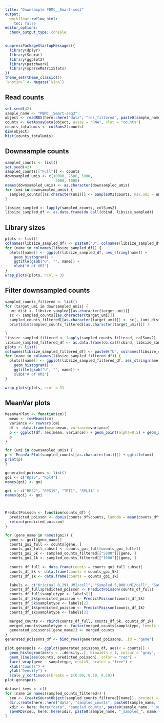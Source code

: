 ```yaml
---
title: "Downsample PBMC__Smart-seq3"
output:
  workflowr::wflow_html:
    toc: false
editor_options:
  chunk_output_type: console
---
```



```r
suppressPackageStartupMessages({
  library(dplyr)
  library(Seurat)
  library(ggplot2)
  library(patchwork)
  library(sparseMatrixStats)
})
theme_set(theme_classic())
`%notin%` <- Negate(`%in%`)
```

## Read counts

```r
set.seed(42)
sample_name <- "PBMC__Smart-seq3"
object <- readRDS(here::here("data", "rds_filtered", paste0(sample_name, ".rds")))
counts <- GetAssayData(object, assay = "RNA", slot = "counts")
counts_totalumis <- colSums2(counts)
dim(object)
hist(counts_totalumis)
```


## Downsample counts

```r
sampled_counts <- list()
set.seed(42)
sampled_counts[["Full"]] <- counts
downsampled_umis <- c(10000, 7500, 5000,
                       2000, 1000)
names(downsampled_umis) <- as.character(downsampled_umis)
for (umi in downsampled_umis) {
  sampled_counts[[as.character(umi)]] <- SampleUMI(counts, max.umi = umi, upsample = F)
}

libsize_sampled <- lapply(sampled_counts, colSums2)
libsize_sampled_df <- as.data.frame(do.call(cbind, libsize_sampled))
```




## Library sizes

```r
plots <- list()
colnames(libsize_sampled_df) <- paste0("U", colnames(libsize_sampled_df))
for (name in colnames(libsize_sampled_df)) {
  plots[[name]] <- ggplot(libsize_sampled_df, aes_string(name)) +
    geom_histogram() +
    ggtitle(gsub("U", "", name)) +
    xlab("# of UMI") 
}
wrap_plots(plots, ncol = 3)
```

## Filter downsampled counts 
 
```r
sampled_counts_filtered <- list()
for (target_umi in downsampled_umis) {
  umi_dist <- libsize_sampled[[as.character(target_umi)]]
  sc <- sampled_counts[[as.character(target_umi)]]
  sampled_counts_filtered[[as.character(target_umi)]] <- sc[, (umi_dist > target_umi - 100) & (umi_dist < target_umi + 100)]
  print(dim(sampled_counts_filtered[[as.character(target_umi)]]) )

}
libsize_sampled_filtered <- lapply(sampled_counts_filtered, colSums2)
libsize_sampled_filtered_df <- as.data.frame(do.call(cbind, libsize_sampled_filtered))
plots <- list()
colnames(libsize_sampled_filtered_df) <- paste0("U", colnames(libsize_sampled_filtered_df))
for (name in colnames(libsize_sampled_filtered_df)) {
  plots[[name]] <- ggplot(libsize_sampled_filtered_df, aes_string(name)) +
    geom_histogram() +
    ggtitle(gsub("U", "", name)) +
    xlab("# of UMI") 
}

wrap_plots(plots, ncol = 3)
```


## MeanVar plots

```r
MeanVarPlot <- function(cm){
  mean <- rowMeans(cm)
  variance <- rowVars(cm)
  df <- data.frame(mean=mean, variance=variance)
  p <- ggplot(df, aes(mean, variance)) + geom_point(alpha=0.5) + geom_abline() + scale_x_log10() + scale_y_log10()
  p
}

for (umi in downsampled_umis) {
p <- MeanVarPlot(sampled_counts[[as.character(umi)]]) + ggtitle(umi)
print(p)
}
```
```r
generated_poissons <- list()
goi <- c("Rps5", "Rpl4")
names(goi) <- goi

goi <- c("RPS2", "RPS19", "TPT1", "RPL31" )
names(goi) <- goi



PredictPoisson <- function(counts_df) {
  predicted_poisson <- dpois(counts_df$counts, lambda = mean(counts_df$counts))
  return(predicted_poisson)
}

for (gene_name in names(goi)) {
  gene <- goi[[gene_name]]
  counts_goi_full <- counts[gene, ]
  counts_goi_full_subset <- counts_goi_full[counts_goi_full>1]
  counts_goi_5k <- sampled_counts_filtered[["5000"]][gene, ]
  counts_goi_1k <- sampled_counts_filtered[["1000"]][gene, ]
  
  counts_df_full <- data.frame(counts = counts_goi_full_subset)
  counts_df_5k <- data.frame(counts = counts_goi_5k)
  counts_df_1k <- data.frame(counts = counts_goi_1k)

  labels <- c("Original 8,291 UMI/cell", "Sampled 5,000 UMI/cell", "Sampled 1,000 UMI/cell")
  counts_df_full$predicted_poisson <- PredictPoisson(counts_df_full)
  counts_df_full$sampletype <- labels[1]
  counts_df_5k$predicted_poisson <- PredictPoisson(counts_df_5k)
  counts_df_5k$sampletype <- labels[2]
  counts_df_1k$predicted_poisson <- PredictPoisson(counts_df_1k)
  counts_df_1k$sampletype <- labels[3]

  merged_counts <- rbind(counts_df_full, counts_df_5k, counts_df_1k)
  merged_counts$sampletype <- factor(merged_counts$sampletype, levels = labels)
  generated_poissons[[gene_name]] <- merged_counts
}
generated_poissons_df <- bind_rows(generated_poissons, .id = "gene")

plot.genespois <- ggplot(generated_poissons_df, aes(x = counts)) +
  geom_histogram(aes(y = ..density..), binwidth = 1, colour = "gray", fill = "white") +
  geom_line(aes(counts, predicted_poisson), color = "red") +
  facet_wrap(gene ~ sampletype, ncol=3, scales = "free") +
  xlab("Counts") +
  ylab("Density") +
  scale_y_continuous(breaks = c(0.00, 0.10, 0.20))
plot.genespois
```

```r
dataset_keys <- c()
for (name in names(sampled_counts_filtered)) {
  seu <- CreateSeuratObject(sampled_counts_filtered[[name]], project = paste0(sample_name, "_sampled_", name))
  dir.create(here::here("data", "sampled_counts", paste0(sample_name, "_sampled_counts")), showWarnings = F,recursive = T)
  xdir <- here::here("data", "sampled_counts", paste0(sample_name, "_sampled_counts"))
  saveRDS(seu, here::here(xdir, paste0(sample_name, "_sampled_", name, ".rds")))
}
```
